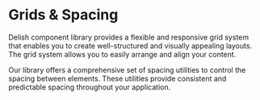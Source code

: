 
<Meta title="Delish/Foundations/Spacing" />

# Grids & Spacing

Delish component library provides a flexible and responsive grid system that enables you to create well-structured and visually appealing layouts. The grid system allows you to easily arrange and align your content.

Our library offers a comprehensive set of spacing utilities to control the spacing between elements. These utilities provide consistent and predictable spacing throughout your application.
